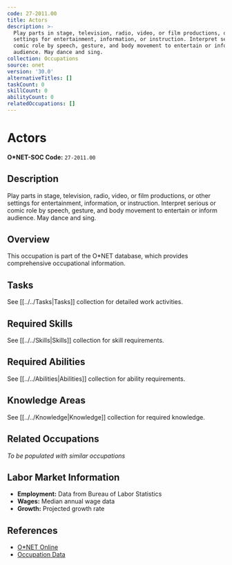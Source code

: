 ```yaml
---
code: 27-2011.00
title: Actors
description: >-
  Play parts in stage, television, radio, video, or film productions, or other
  settings for entertainment, information, or instruction. Interpret serious or
  comic role by speech, gesture, and body movement to entertain or inform
  audience. May dance and sing.
collection: Occupations
source: onet
version: '30.0'
alternativeTitles: []
taskCount: 0
skillCount: 0
abilityCount: 0
relatedOccupations: []
---
```

# Actors

**O*NET-SOC Code:** `27-2011.00`

## Description

Play parts in stage, television, radio, video, or film productions, or other settings for entertainment, information, or instruction. Interpret serious or comic role by speech, gesture, and body movement to entertain or inform audience. May dance and sing.

## Overview

This occupation is part of the O*NET database, which provides comprehensive occupational information.

## Tasks

See [[../../Tasks|Tasks]] collection for detailed work activities.

## Required Skills

See [[../../Skills|Skills]] collection for skill requirements.

## Required Abilities

See [[../../Abilities|Abilities]] collection for ability requirements.

## Knowledge Areas

See [[../../Knowledge|Knowledge]] collection for required knowledge.

## Related Occupations

*To be populated with similar occupations*

## Labor Market Information

- **Employment:** Data from Bureau of Labor Statistics
- **Wages:** Median annual wage data
- **Growth:** Projected growth rate

## References

- [O*NET Online](https://www.onetonline.org/link/summary/27-2011.00)
- [Occupation Data](https://www.onetcenter.org/)
